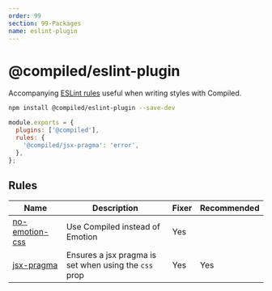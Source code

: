 ```yaml
---
order: 99
section: 99-Packages
name: eslint-plugin
---
```


# @compiled/eslint-plugin

Accompanying [ESLint rules](https://eslint.org/docs/user-guide/configuring/configuration-files#using-a-configuration-from-a-plugin) useful when writing styles with Compiled.

```bash
npm install @compiled/eslint-plugin --save-dev
```

```js
module.exports = {
  plugins: ['@compiled'],
  rules: {
    '@compiled/jsx-pragma': 'error',
  },
};
```

## Rules

| Name                | Description                                           | Fixer | Recommended |
| ------------------- | ----------------------------------------------------- | ----- | ----------- |
| [no-emotion-css][1] | Use Compiled instead of Emotion                       | Yes   |             |
| [jsx-pragma][2]     | Ensures a jsx pragma is set when using the `css` prop | Yes   | Yes         |

[1]: https://github.com/atlassian-labs/compiled/tree/master/packages/eslint-plugin/src/rules/no-emotion-css
[2]: https://github.com/atlassian-labs/compiled/tree/master/packages/eslint-plugin/src/rules/jsx-pragma
